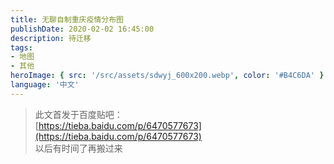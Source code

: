 ```yaml
---
title: 无聊自制重庆疫情分布图
publishDate: 2020-02-02 16:45:00
description: 待迁移
tags:
- 地图
- 其他
heroImage: { src: '/src/assets/sdwyj_600x200.webp', color: '#B4C6DA' }
language: '中文'
---
```


> 此文首发于百度贴吧：  
> [https://tieba.baidu.com/p/6470577673](https://tieba.baidu.com/p/6470577673)  
> 以后有时间了再搬过来


